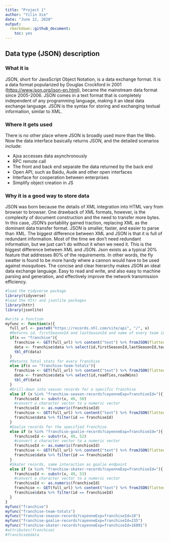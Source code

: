 ```yaml
---
title: "Project 1"
author: "Yilin Xie"
date: "June 12, 2020"
output: 
  rmarkdown::github_document:
    toc: yes
---
```


## Data type (JSON) description

### What it is

JSON, short for JavaScript Object Notation, is a data exchange format. It is a data format popularized by Douglas Crockford in 2001 (<https://www.json.org/json-en.html>), became the mainstream data format since 2005-2006. JSON comes in a text format that is completely independent of any programming language, making it an ideal data exchange language. JSON is the syntax for storing and exchanging textual information, similar to XML. 

### Where it gets used

There is no other place where JSON is broadly used more than the Web. Now the data interface basically returns JSON, and the detailed scenarios include:

   * Ajxa accesses data asynchronously
   * RPC remote call
   * The front and back end separate the data returned by the back end
   * Open API, such as Baidu, Aude and other open interfaces
   * Interface for cooperation between enterprises
   * Simplify object creation in JS

### Why it is a good way to store data

JSON was born because the details of XML integration into HTML vary from browser to browser. One drawback of XML formats, however, is the complexity of document construction and the need to transfer more bytes. In this case, JSON's portability gained traction, replacing XML as the dominant data transfer format. JSON is smaller, faster, and easier to parse than XML. The biggest difference between XML and JSON is that it is full of redundant information. Most of the time we don't need redundant information, but we just can't do without it when we need it. This is the biggest difference between XML and JSON. Json exists as a typical 20% feature that addresses 80% of the requirements. In other words, the fly swatter is found to be more handy where a cannon would have to be used against mosquitoes. The concise and clear hierarchy makes JSON an ideal data exchange language. Easy to read and write, and also easy to machine parsing and generation, and effectively improve the network transmission efficiency.

```r
#load the tidyverse package
library(tidyverse)
#load the httr and jsonlite packages
library(httr)
library(jsonlite)
```

```r
#write a function
myfunc <- function(x){
  full_url <- paste0("https://records.nhl.com/site/api", "/", x)
  #Returns id, firstSeasonId and lastSeasonId and name of every team in the history of the NHL
  if(x == "franchise"){
    franchise <- GET(full_url) %>% content("text") %>% fromJSON(flatten=TRUE)
    data <- franchise$data %>% select(id,firstSeasonId,lastSeasonId,teamCommonName)
    tbl_df(data)
  }
  #Returns Total stats for every franchise
  else if(x == "franchise-team-totals"){
    franchise <- GET(full_url) %>% content("text") %>% fromJSON(flatten=TRUE)
    data <- franchise$data %>% select(id,roadTies,roadWins)
    tbl_df(data)
  }
  #Drill-down into season records for a specific franchise
  else if (x %in% "franchise-season-records?cayenneExp=franchiseId="){
    franchiseId <- substr(x, 49, 50)
    #convert a character vector to a numeric vector
    franchiseId <- as.numeric(franchiseId)
    franchise <- GET(full_url) %>% content("text") %>% fromJSON(flatten=TRUE)
    franchise$data %>% filter(id == franchiseId)
  }
  #Goalie records for the specified franchise
  else if (x %in% "franchise-goalie-records?cayenneExp=franchiseId="){
    franchiseId <- substr(x, 49, 52)
    #convert a character vector to a numeric vector
    franchiseId <- as.numeric(franchiseId)
    franchise <- GET(full_url) %>% content("text") %>% fromJSON(flatten=TRUE)
    franchise$data %>% filter(id == franchiseId)
  }
  #Skater records, same interaction as goalie endpoint
  else if (x %in% "franchise-skater-records?cayenneExp=franchiseId="){
    franchiseId <- substr(x, 49, 53)
    #convert a character vector to a numeric vector
    franchiseId <- as.numeric(franchiseId)
    franchise <- GET(full_url) %>% content("text") %>% fromJSON(flatten=TRUE)
    franchise$data %>% filter(id == franchiseId)
  }
}
myfunc("franchise")
myfunc("franchise-team-totals")
myfunc("franchise-season-records?cayenneExp=franchiseId=10")
myfunc("franchise-goalie-records?cayenneExp=franchiseId=235")
myfunc("franchise-skater-records?cayenneExp=franchiseId=16891")
#attributes(franchise)
#franchise$data
```


